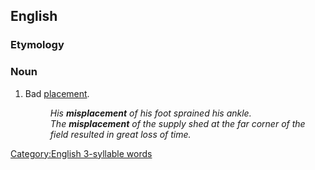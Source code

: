==English==

===Etymology===
{{prefix|en|mis|placement}}

===Noun===
{{en-noun}}

# Bad [[placement]].
#: ''His '''misplacement''' of his foot sprained his ankle.''
#: ''The '''misplacement''' of the supply shed at the far corner of the field resulted in great loss of time.''

[[Category:English 3-syllable words]]